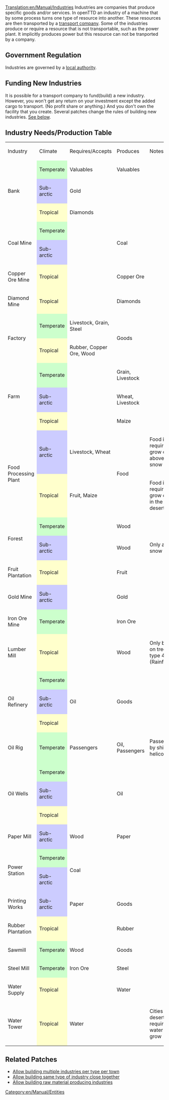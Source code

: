 [[Translation:en/Manual/Industries]]
Industries are companies that produce specific goods and/or services. In openTTD an industry of a machine that by some process turns one type of resource into another. These resources are then transported by a [[en/Manual/Transport company|transport company]]. Some of the industries produce or require a resource that is not transportable, such as the power plant. It implicitly produces power but this resource can not be tranported by a company. 

{{en/Note|Your company only transports the goods. This is why diamonds yeild a pittance compared to wood. Diamonds are light and easy to transport. You are not getting paid for the value of the diamonds.}}

==Government Regulation==
Industries are governed by a [[en/Manual/Local authority|local authority]].

==Funding New Industries==
It is possible for a transport company to fund(build) a new industry. However, you won't get any return on your investment except the added cargo to transport. (No profit share or anything.) And you don't own the facility that you create. Several patches change the rules of building new industries. [[#related-patches|See below]].

==Industry Needs/Production Table==
{| 
| Industry
| Climate
| Requires/Accepts
| Produces
| Notes
|- 
| rowspan=3 | Bank
! style="background: #ccffcc" | Temperate
| Valuables
| Valuables
| rowspan=3 | 
|- 
! style="background: #ccccff" | Sub-arctic
| Gold
| rowspan=2 | 
|- 
! style="background: #ffffcc" | Tropical
| Diamonds
|- 
| rowspan=2 | Coal Mine
! style="background: #ccffcc" | Temperate
| rowspan=2 | 
| rowspan=2 | Coal
| rowspan=2 |
|-
! style="background: #ccccff" | Sub-arctic
|- 
| Copper Ore Mine
! style="background: #ffffcc" | Tropical
| 
| Copper Ore
| 
|- 
| Diamond Mine
! style="background: #ffffcc" | Tropical
| 
| Diamonds
| 
|- 
| rowspan=2 | Factory
! style="background: #ccffcc" | Temperate
| Livestock, Grain, Steel
| rowspan=2 | Goods
| rowspan=2 | 
|- 
! style="background: #ffffcc" | Tropical
| Rubber, Copper Ore, Wood
|- 
| rowspan=3 | Farm
! style="background: #ccffcc" | Temperate
| rowspan=3 | 
| Grain, Livestock
| rowspan=3 | 
|- 
! style="background: #ccccff" | Sub-arctic
| Wheat, Livestock
|- 
! style="background: #ffffcc" | Tropical
| Maize
|- 
| rowspan=2 | Food Processing Plant
! style="background: #ccccff" | Sub-arctic
| Livestock, Wheat
| rowspan=2 | Food
| Food is required to grow cities above the snow line
|- 
! style="background: #ffffcc" | Tropical
| Fruit, Maize
| Food is required to grow cities in the desert.
|- 
| rowspan=2 | Forest
! style="background: #ccffcc" | Temperate
| rowspan=2 | 
| Wood
|
|-
! style="background: #ccccff" | Sub-arctic
| Wood
| Only above snow line
|- 
| Fruit Plantation
! style="background: #ffffcc" | Tropical
| 
| Fruit
| 
|- 
| Gold Mine
! style="background: #ccccff" | Sub-arctic
| 
| Gold
| 
|- 
| Iron Ore Mine
! style="background: #ccffcc" | Temperate
| 
| Iron Ore
| 
|- 
| Lumber Mill
! style="background: #ffffcc" | Tropical
| 
| Wood
| Only built on tree type 4 (Rainforest)
|- 
| rowspan=3 | Oil Refinery
! style="background: #ccffcc" | Temperate
| rowspan=3 | Oil
| rowspan=3 | Goods
| rowspan=3 |
|-
! style="background: #ccccff" | Sub-arctic
|-
! style="background: #ffffcc" | Tropical
|- 
| Oil Rig
! style="background: #ccffcc" | Temperate
| Passengers
| Oil, Passengers
| Passengers by ship or helicopter
|- 
| rowspan=3 | Oil Wells
! style="background: #ccffcc" | Temperate
| rowspan=3 | 
| rowspan=3 | Oil
| rowspan=3 |
|-
! style="background: #ccccff" | Sub-arctic
|-
! style="background: #ffffcc" | Tropical
|- 
| Paper Mill
! style="background: #ccccff" | Sub-arctic
| Wood
| Paper
| 
|- 
| rowspan=2 | Power Station
! style="background: #ccffcc" | Temperate
| rowspan=2 | Coal
| rowspan=2 |
| rowspan=2 |
|-
! style="background: #ccccff" | Sub-arctic
|- 
| Printing Works
! style="background: #ccccff" | Sub-arctic
| Paper
| Goods
| 
|- 
| Rubber Plantation
! style="background: #ffffcc" | Tropical
| 
| Rubber
| 
|- 
| Sawmill
! style="background: #ccffcc" | Temperate
| Wood
| Goods
| 
|- 
| Steel Mill
! style="background: #ccffcc" | Temperate
| Iron Ore
| Steel
| 
|- 
| Water Supply
! style="background: #ffffcc" | Tropical
| 
| Water
| 
|- 
| Water Tower
! style="background: #ffffcc" | Tropical
| Water
| 
| Cities in the desert require water to grow
|}

==Related Patches==
*[[en/Archive/Manual/Settings/Multiple industries per town|Allow building multiple industries per type per town]]
*[[en/Archive/Manual/Settings/Same industries close|Allow building same type of industry close together]]
*[[en/Archive/Manual/Settings/Build raw material industries|Allow building raw material producing industries]]

[[Category:en/Manual/Entities]]